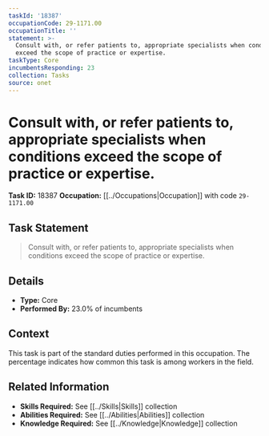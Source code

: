 ```yaml
---
taskId: '18387'
occupationCode: 29-1171.00
occupationTitle: ''
statement: >-
  Consult with, or refer patients to, appropriate specialists when conditions
  exceed the scope of practice or expertise.
taskType: Core
incumbentsResponding: 23
collection: Tasks
source: onet
---
```

# Consult with, or refer patients to, appropriate specialists when conditions exceed the scope of practice or expertise.

**Task ID:** 18387
**Occupation:** [[../Occupations|Occupation]] with code `29-1171.00`

## Task Statement

> Consult with, or refer patients to, appropriate specialists when conditions exceed the scope of practice or expertise.

## Details

- **Type:** Core
- **Performed By:** 23.0% of incumbents

## Context

This task is part of the standard duties performed in this occupation. The percentage indicates how common this task is among workers in the field.

## Related Information

- **Skills Required:** See [[../Skills|Skills]] collection
- **Abilities Required:** See [[../Abilities|Abilities]] collection
- **Knowledge Required:** See [[../Knowledge|Knowledge]] collection
